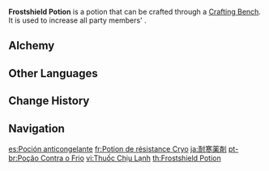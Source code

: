 {{Food Infobox
|id              = 111008
|image           = Item Frostshield Potion.png
|type            = Potions
|rarity          = 3
|effectType      = Cryo RES Up
|effect          = Increases all party members' {{Color|Cryo RES}} by 25% for 300s.
|description     = A miraculous potion that boosts Cryo RES and makes one able to withstand extreme cold. Induces a chilling sensation when drank, but once this sensation spreads throughout the body, the feeling of being cold disappears.
|source1         = [[Alchemy]]
|eff_att1        = Elemental RES
|eff_att2        = Cryo RES
}}
'''Frostshield Potion''' is a potion that can be crafted through a [[Crafting Bench]]. It is used to increase all party members' {{Color|Cryo RES}}.

==Alchemy==
{{Recipe
|type = Crafting
|Crystal Core = 1
|Mist Flower Corolla = 1
|Mora = 100
|sort = Crystal Core,Mist Flower Corolla
}}

==Other Languages==
{{Other Languages
|en      = Frostshield Potion
|zhs     = 耐寒药剂
|zhs_rm  = Nàihán Yàojì
|zht     = 耐寒藥劑
|zht_rm  = Nàihán Yàojì
|zh_tl   = Cold-Resistance Potion
|ja      = 耐寒薬剤
|ja_rm   = Taikan Yakuzai
|ja_tl   = Cold-Resistance Potion
|ko      = 내한 포션
|ko_rm   = Naehan Posyeon
|ko_tl   = Cold-proof Potion
|es      = Poción anticongelante
|es_tl   = Antifreeze Potion
|fr      = Potion de résistance Cryo
|fr_tl   = Cryo Resistance Potion
|ru      = Зелье морозного щита
|ru_tl   = 
|th      = Frostshield Potion
|vi      = Thuốc Chịu Lạnh
|vi_tl   = 
|de      = Winterhärtetrank
|de_tl   = Winter Resistance Potion
|id      = Frostshield Potion
|pt      = Poção Contra o Frio
|pt_tl   = 
}}

==Change History==
{{Change History|1.0}}

==Navigation==
{{Food Navbox|type=Potions}}

[[es:Poción anticongelante]]
[[fr:Potion de résistance Cryo]]
[[ja:耐寒薬剤]]
[[pt-br:Poção Contra o Frio]]
[[vi:Thuốc Chịu Lạnh]]
[[th:Frostshield Potion]]